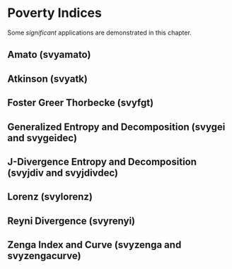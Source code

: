 # Poverty Indices {#indices}

Some _significant_ applications are demonstrated in this chapter.

## Amato (svyamato)

## Atkinson (svyatk)

## Foster Greer Thorbecke (svyfgt)

## Generalized Entropy and Decomposition (svygei and svygeidec)

## J-Divergence Entropy and Decomposition (svyjdiv and svyjdivdec)

## Lorenz (svylorenz)

## Reyni Divergence (svyrenyi)

## Zenga Index and Curve (svyzenga and svyzengacurve)
